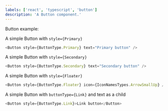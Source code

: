 ```yaml
---
labels: ['react', 'typescript', 'button']
description: 'A Button component.'
---
```



Button example:

A simple Button with `style={Primary}`

```js live
<Button style={ButtonType.Primary} text="Primary button" />
```

A simple Button with `style={Secondary}`

```js live
<Button style={ButtonType.Secondary} text="Secondary button" />
```

A simple Button with `style={Floater}`

```js live
<Button style={ButtonType.Floater} icon={IconNamesTypes.ArrowSmallUp} />
```

A simple Button with `buttonType={Link}` and text as a child

```js live
<Button style={ButtonType.Link}>Link button</Button>
```
